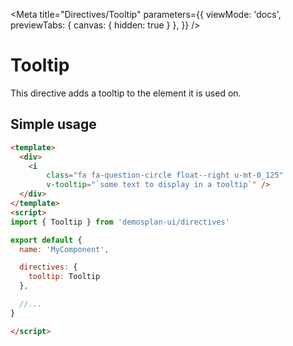 
<Meta
    title="Directives/Tooltip"
    parameters={{
        viewMode: 'docs',
        previewTabs: {
            canvas: {
                hidden: true
            }
        },
    }} />

# Tooltip

This directive adds a tooltip to the element it is used on.

## Simple usage

```html
<template>
  <div>
    <i
        class="fa fa-question-circle float--right u-mt-0_125"
        v-tooltip="`some text to display in a tooltip`" />
  </div>
</template>
<script>
import { Tooltip } from 'demosplan-ui/directives'

export default {
  name: 'MyComponent',

  directives: {
    tooltip: Tooltip
  },

  //...
}

</script>
```
